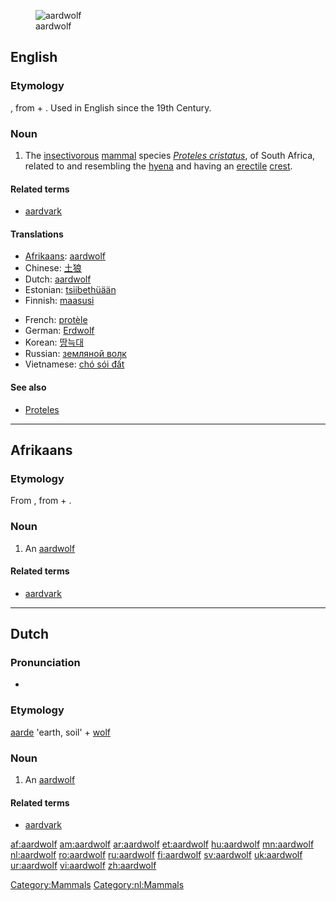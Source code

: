 [[Image:Aardwolf.png|thumb|aardwolf]]
==English==
{{wikipedia}}

===Etymology===
{{etyl|af}}, from {{etyl|nl}} {{term|aarde||earth, soil}} + {{term|wolf||wolf}}. Used in English since the 19th Century.
{{wikisource1911Enc|Aard-wolf}}

===Noun===
{{en-noun|aardwolves}}

# The [[insectivorous]] [[mammal]] species ''[[Proteles cristatus]]'', of South Africa, related to and resembling the [[hyena]] and having an [[erectile]] [[crest]].

====Related terms====
* [[aardvark]]

====Translations====
{{trans-top|the mammal species Proteles cristatus}}
* [[Afrikaans]]: [[#Afrikaans|aardwolf]] {{m}}
* Chinese: [[土狼]]
* Dutch: [[#Dutch|aardwolf]] {{m}}
* Estonian: [[tsiibethüään]]
* Finnish: [[maasusi]]
{{trans-mid}}
* French: [[protèle]] {{m}}
* German: [[Erdwolf]]
* Korean: [[땅늑대]]
* Russian: [[земляной волк]]
* Vietnamese: [[chó sói đất]]
{{trans-bottom}}

====See also====
* [[Proteles]]

[[Category:Mammals]]

----

==Afrikaans==

===Etymology===
From {{etyl|nl|af}}, from {{term|aarde||earth, soil|lang=af}} + {{term|wolf}}.

===Noun===
{{af-noun|aardwolwe}}

# An [[#English|aardwolf]]

====Related terms====
* [[aardvark]]

----

==Dutch==

===Pronunciation===
* {{audio|Nl-aardwolf.ogg|audio}}

===Etymology===
[[aarde]] 'earth, soil' + [[wolf]]

===Noun===
{{nl-noun|g=m|aardwolven|aardwolfje|g=m}}

# An [[#English|aardwolf]]

====Related terms====
* [[aardvark]] {{n}}

[[Category:nl:Mammals]]

[[af:aardwolf]]
[[am:aardwolf]]
[[ar:aardwolf]]
[[et:aardwolf]]
[[hu:aardwolf]]
[[mn:aardwolf]]
[[nl:aardwolf]]
[[ro:aardwolf]]
[[ru:aardwolf]]
[[fi:aardwolf]]
[[sv:aardwolf]]
[[uk:aardwolf]]
[[ur:aardwolf]]
[[vi:aardwolf]]
[[zh:aardwolf]]